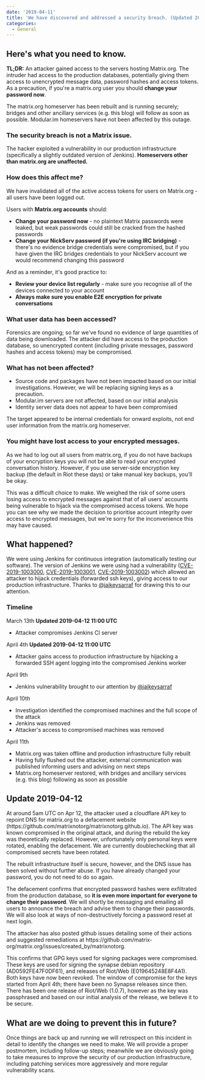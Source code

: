 ```yaml
---
date: '2019-04-11'
title: 'We have discovered and addressed a security breach. (Updated 2019-04-12)'
categories:
  - General
---
```


<h2 id="toc_1">Here&#39;s what you need to know.</h2>

<p><strong>TL;DR:</strong> An attacker gained access to the servers hosting Matrix.org. The intruder had access to the production databases, potentially giving them access to unencrypted message data, password hashes and access tokens. As a precaution, if you&#39;re a matrix.org user you should <strong>change your password now</strong>.</p>

<p>The matrix.org homeserver has been rebuilt and is running securely; bridges and other ancillary services (e.g. this blog) will follow as soon as possible. Modular.im homeservers have not been affected by this outage.</p>

<h3 id="toc_2">The security breach is not a Matrix issue.</h3>

<p>The hacker exploited a vulnerability in our production infrastructure (specifically a slightly outdated version of Jenkins). <strong>Homeservers other than matrix.org are unaffected.</strong></p>

<h3 id="toc_3">How does this affect me?</h3>

<p>We have invalidated all of the active access tokens for users on Matrix.org - all users have been logged out.</p>

<p>Users with <strong>Matrix.org accounts</strong> should:</p>

<ul>
<li><strong>Change your password now</strong> - no plaintext Matrix passwords were leaked, but weak passwords could still be cracked from the hashed passwords</li>
<li><strong>Change your NickServ password (if you&#39;re using IRC bridging)</strong> - there&#39;s no evidence bridge credentials were compromised, but if you have given the IRC bridges credentials to your NickServ account we would recommend changing this password</li>
</ul>

<p>And as a reminder, it&#39;s good practice to:</p>

<ul>
<li><strong>Review your device list regularly</strong> - make sure you recognise all of the devices connected to your account</li>
<li><strong>Always make sure you enable E2E encryption for private conversations</strong></li>
</ul>

<h3 id="toc_4">What user data has been accessed?</h3>

<p>Forensics are ongoing; so far we&#39;ve found no evidence of large quantities of data being downloaded. The attacker did have access to the production database, so unencrypted content (including private messages, password hashes and access tokens) may be compromised. </p>

<h3 id="toc_5">What has not been affected?</h3>

<ul>
<li>Source code and packages have not been impacted based on our initial investigations.  However, we will be replacing signing keys as a precaution.</li>
<li>Modular.im servers are not affected, based on our initial analysis</li>
<li>Identity server data does not appear to have been compromised</li>
</ul>

<p>The target appeared to be internal credentials for onward exploits, not end user information from the matrix.org homeserver.</p>

<h3 id="toc_6">You might have lost access to your encrypted messages.</h3>

<p>As we had to log out all users from matrix.org, if you do not have backups of your encryption keys you will not be able to read your encrypted conversation history.  However, if you use server-side encryption key backup (the default in Riot these days) or take manual key backups, you’ll be okay. </p>

<p>This was a difficult choice to make. We weighed the risk of some users losing access to encrypted messages against that of all users&#39; accounts being vulnerable to hijack via the compromised access tokens. We hope you can see why we made the decision to prioritise account integrity over access to encrypted messages, but we&#39;re sorry for the inconvenience this may have caused.</p>

<h2 id="toc_7">What happened?</h2>

<p>We were using Jenkins for continuous integration (automatically testing our software). The version of Jenkins we were using had a vulnerability (<a href="https://nvd.nist.gov/vuln/detail/CVE-2019-1003000">CVE-2019-1003000</a>, <a href="https://nvd.nist.gov/vuln/detail/CVE-2019-1003001">CVE-2019-1003001</a>, <a href="https://nvd.nist.gov/vuln/detail/CVE-2019-1003002">CVE-2019-1003002</a>) which allowed an attacker to hijack credentials (forwarded ssh keys), giving access to our production infrastructure. Thanks to <a href="https://twitter.com/jaikeysarraf">@jaikeysarraf</a> for drawing this to our attention.</p>

<h3 id="toc_8">Timeline</h3>

<p>March 13th <b>Updated 2019-04-12 11:00 UTC</b></p>
<ul>
<li>Attacker compromises Jenkins CI server</li>
</ul>

<p>April 4th <b>Updated 2019-04-12 11:00 UTC</b></p>
<ul>
<li>Attacker gains access to production infrastructure by hijacking a forwarded SSH agent logging into the compromised Jenkins worker</li>
</ul>

<p>April 9th</p>

<ul>
<li>Jenkins vulnerability brought to our attention by <a href="https://twitter.com/jaikeysarraf">@jaikeysarraf</a></li>
</ul>

<p>April 10th</p>

<ul>
<li>Investigation identified the compromised machines and the full scope of the attack</li>
<li>Jenkins was removed</li>
<li>Attacker&#39;s access to compromised machines was removed</li>
</ul>

<p>April 11th</p>

<ul>
<li>Matrix.org was taken offline and production infrastructure fully rebuilt</li>
<li>Having fully flushed out the attacker, external communication was published informing users and advising on next steps</li>
<li>Matrix.org homeserver restored, with bridges and ancillary services (e.g. this blog) following as soon as possible</li>
</ul>

<h2>Update 2019-04-12</h2>

<p>
At around 5am UTC on Apr 12, the attacker used a cloudflare API key to repoint DNS for matrix.org to a defacement website (https://github.com/matrixnotorg/matrixnotorg.github.io).
The API key was known compromised in the original attack, and during the rebuild the key was theoretically replaced.  However, unfortunately
only personal keys were rotated, enabling the defacement.  We are currently doublechecking that all compromised secrets have been rotated.
</p>
<p>
The rebuilt infrastructure itself is secure, however, and the DNS issue has been solved without further abuse.
If you have already changed your password, you do not need to do so again.
</p>
<p>
The defacement confirms that encrypted password hashes were exfiltrated from the production database, so <b>it is even more important
for everyone to change their password</b>.  We will shortly be messaging and emailing all users to announce the breach and advise them
to change their passwords.  We will also look at ways of non-destructively forcing a password reset at next login.
</p>
<p>
The attacker has also posted github issues detailing some of their actions and suggested remediations at
https://github.com/matrix-org/matrix.org/issues/created_by/matrixnotorg.
</p>
<p>
This confirms that GPG keys used for signing packages were compromised.  These keys are used for signing
the synapse debian repository (AD0592FE47F0DF61), and releases of Riot/Web (E019645248E8F4A1).
Both keys have now been revoked.  The window of compromise for the keys started from April 4th; there have
been no Synapse releases since then.  There has been one release of Riot/Web (1.0.7), however as the key
was passphrased and based on our initial analysis of the release, we believe it to be secure.
</p>


<h2 id="toc_9">What are we doing to prevent this in future?</h2>

<p>Once things are back up and running we will retrospect on this incident in detail to identify the changes we need to make. We will provide a proper postmortem, including follow-up steps; meanwhile we are obviously going to take measures to improve the security of our production infrastructure, including patching services more aggressively and more regular vulnerability scans.</p>
